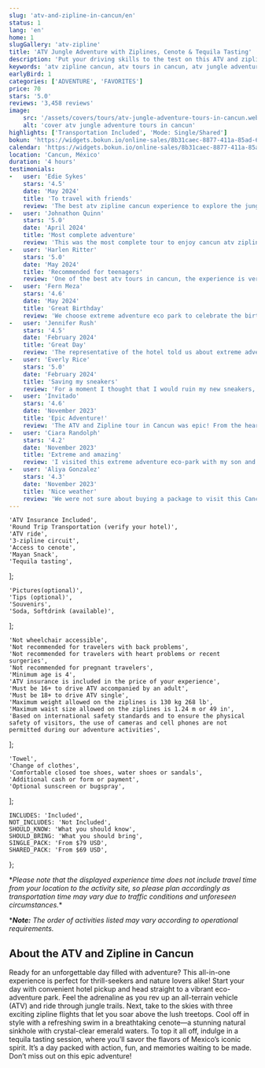 ```yaml
---
slug: 'atv-and-zipline-in-cancun/en'
status: 1
lang: 'en'
home: 1
slugGallery: 'atv-zipline'
title: 'ATV Jungle Adventure with Ziplines, Cenote & Tequila Tasting'
description: 'Put your driving skills to the test on this ATV and zipline in Cancun and swim in a beautiful cenote. The real Extreme Adventure.'
keywords: 'atv zipline cancun, atv tours in cancun, atv jungle adventure tours in cancun, atv zipline cenote, atv cancun, atv cancun jungle, atv cancun cenote, atv cancun zipline, atv cancun tequila tasting, atv cancun extreme adventure'
earlyBird: 1
categories: ['ADVENTURE', 'FAVORITES']
price: 70
stars: '5.0'
reviews: '3,458 reviews'
image:
    src: '/assets/covers/tours/atv-jungle-adventure-tours-in-cancun.webp'
    alt: 'cover atv jungle adventure tours in cancun'
highlights: ['Transportation Included', 'Mode: Single/Shared']
bokun: 'https://widgets.bokun.io/online-sales/8b31caec-8877-411a-85ad-682828170619/experience/670336?partialView=1'
calendar: 'https://widgets.bokun.io/online-sales/8b31caec-8877-411a-85ad-682828170619/experience-calendar/670336'
location: 'Cancun, México'
duration: '4 hours'
testimonials:
-   user: 'Edie Sykes'
    stars: '4.5'
    date: 'May 2024'
    title: 'To travel with friends'
    review: 'The best atv zipline cancun experience to explore the jungle, the nature and get to know the local culture. Especially if you travel with friends.'
-   user: 'Johnathon Quinn'
    stars: '5.0'
    date: 'April 2024'
    title: 'Most complete adventure'
    review: 'This was the most complete tour to enjoy cancun atv zipline cenote in a single day, as if that were not enough, the transfer to the park was included, they went for us and took us back to our hotel, little bit delay but they arrived.'
-   user: 'Harlen Ritter'
    stars: '5.0'
    date: 'May 2024'
    title: 'Recommended for teenagers'
    review: 'One of the best atv tours in cancun, the experience is very different and very complete, you will understand the local culture and traditions, you’ll taste traditional foods and my teenage children loved the zip line tour.'
-   user: 'Fern Meza'
    stars: '4.6'
    date: 'May 2024'
    title: 'Great Birthday'
    review: 'We choose extreme adventure eco park to celebrate the birthday of my wife and this was the best decision we made during our vacation. They picked us up at our hotel, the driver was really funny and very careful while driving even made some jokes during the travel. The staff is very professional and takes really good care of you. Thank you!'
-   user: 'Jennifer Rush'
    stars: '4.5'
    date: 'February 2024'
    title: 'Great Day'
    review: 'The representative of the hotel told us about extreme adventure eco park and suggested it was a good option for a half day tour in Cancun. He was absolutely right! The tour is about 4 hrs plus the transportation time from our hotel, which it wasnt far as we thought. We did muddy ATV’s, Fly on the zip lines and swam on the beautiufl cenote. Our guide Aldo was incredible and make us feel very special and laughing all the time. If you visit make sure you ask for him. Thank you for a great day!'
-   user: 'Everly Rice'
    stars: '5.0'
    date: 'February 2024'
    title: 'Saving my sneakers'
    review: 'For a moment I thought that I would ruin my new sneakers, since the tulum atv route will be muddy, however, they made the comment to prevent me, so I could buy other cheap water shoes so that I would not dirty my tennis shoes. Thank you very much to the very attentive and always friendly guides.'
-   user: 'Invitado'
    stars: '4.6'
    date: 'November 2023'
    title: 'Epic Adventure!'
    review: 'The ATV and Zipline tour in Cancun was epic! From the heart-pounding ATV ride through the jungle to the exhilarating ziplines and refreshing cenote dip, it was adrenaline-packed perfection.'
-   user: 'Ciara Randolph'
    stars: '4.2'
    date: 'November 2023'
    title: 'Extreme and amazing'
    review: 'I visited this extreme adventure eco-park with my son and husband and it is really something amazing! If you are looking for an extreme experience this is a must-do on your vacation in Cancun. All the staff made us feel at home and provided great service! thank you and will for sure be a back.'
-   user: 'Aliya Gonzalez'
    stars: '4.3'
    date: 'November 2023'
    title: 'Nice weather'
    review: 'We were not sure about buying a package to visit this Cancun eco-park, since i am afraid of the heights and dont like bugs, but i sincerily say it was a good choice! The weather was incredible and allow us to swim in a beautiful cenote, zipline, and do the ATVs which i loved since it was my first time riding an atv. The guide made sure i was safe all the time and made us laugh alot. I will for sure be back on my next visit to cancun.'
---
```



    'ATV Insurance Included',
    'Round Trip Transportation (verify your hotel)',
    'ATV ride',
    '3-zipline circuit',
    'Access to cenote',
    'Mayan Snack',
    'Tequila tasting',
];

    'Pictures(optional)',
    'Tips (optional)',
    'Souvenirs',
    'Soda, Softdrink (available)',
];

    'Not wheelchair accessible',
    'Not recommended for travelers with back problems',
    'Not recommended for travelers with heart problems or recent surgeries',
    'Not recommended for pregnant travelers',
    'Minimum age is 4',
    'ATV insurance is included in the price of your experience',
    'Must be 16+ to drive ATV accompanied by an adult',
    'Must be 18+ to drive ATV single',
    'Maximum weight allowed on the ziplines is 130 kg 268 lb',
    'Maximum waist size allowed on the ziplines is 1.24 m or 49 in',
    'Based on international safety standards and to ensure the physical safety of visitors, the use of cameras and cell phones are not permitted during our adventure activities',
];

    'Towel',
    'Change of clothes',
    'Comfortable closed toe shoes, water shoes or sandals',
    'Additional cash or form or payment',
    'Optional sunscreen or bugspray',
];

    INCLUDES: 'Included',
    NOT_INCLUDES: 'Not Included',
    SHOULD_KNOW: 'What you should know',
    SHOULD_BRING: 'What you should bring',
    SINGLE_PACK: 'From $79 USD',
    SHARED_PACK: 'From $69 USD',
};

<Inclusions 
    includes={included} 
    notIncludes={notIncluded}
    i18n={i18n}
/>

<p class="text-sm my-4">*<em>Please note that the displayed experience time does not include travel time from your location to the activity site, so please plan accordingly as transportation time may vary due to traffic conditions and unforeseen circumstances.</em>*</p>

<p class="text-sm mb-4">*<em><strong>Note:</strong> The order of activities listed may vary according to operational requirements.</em></p>

<h2 class="text-xl md:text-3xl font-bold text-orange-600 mt-10 mb-4">About the ATV and Zipline in Cancun</h2>

<p class="text-base md:text-lg mb-4"> Ready for an unforgettable day filled with adventure? This all-in-one experience is perfect for thrill-seekers and nature lovers alike! Start your day with convenient hotel pickup and head straight to a vibrant eco-adventure park. Feel the adrenaline as you rev up an all-terrain vehicle (ATV) and ride through jungle trails. Next, take to the skies with three exciting zipline flights that let you soar above the lush treetops. Cool off in style with a refreshing swim in a breathtaking cenote—a stunning natural sinkhole with crystal-clear emerald waters. To top it all off, indulge in a tequila tasting session, where you’ll savor the flavors of Mexico’s iconic spirit. It’s a day packed with action, fun, and memories waiting to be made. Don’t miss out on this epic adventure!</p>

<AtvModePackage i18n={i18n} />

<WhatYouShould 
    shouldKnow={shouldKnow} 
    shouldBring={shouldBring}
    i18n={i18n}
/>